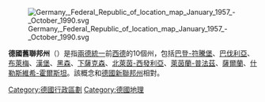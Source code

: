 {{noteTA
|G1=德国地名
}}
{{Unreferenced|time=2021-01-15T09:14:43+00:00}}
[[File:Germany,_Federal_Republic_of_location_map_January_1957_-_October_1990.svg|thumb]]

'''德國舊聯邦州'''（{{lang-de|die alten Bundesländer}}）是指[[兩德統一|兩德統一]]前[[西德|西德]]的10個州，包括[[巴登-符騰堡|巴登-符騰堡]]、[[巴伐利亞|巴伐利亞]]、[[布萊梅|布萊梅]]、[[漢堡|漢堡]]、[[黑森|黑森]]、[[下薩克森|下薩克森]]、[[北萊茵-西發利亞|北萊茵-西發利亞]]、[[萊茵蘭-普法茲|萊茵蘭-普法茲]]、[[薩爾蘭|薩爾蘭]]、[[什勒斯維希-霍爾斯坦|什勒斯維希-霍爾斯坦]]。該概念和[[德國新聯邦州|德國新聯邦州]]相對。{{何意|[[西柏林|西柏林]]雖然和西德有密切關係，但因冷戰時期柏林的特殊地位，因此不一定被視為德國舊聯邦州。}}

[[Category:德國行政區劃|Category:德國行政區劃]]
[[Category:德國地理|Category:德國地理]]